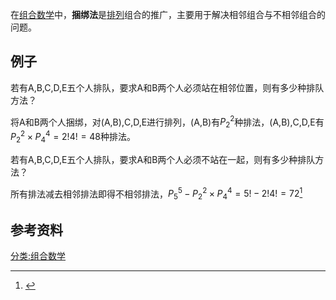 {{onesource|time=2014-05-06T06:23:06+00:00}}
在[[组合数学|组合数学]]中，'''捆绑法'''是[[排列|排列]]组合的推广，主要用于解决相邻组合与不相邻组合的问题。

==例子==
若有A,B,C,D,E五个人排队，要求A和B两个人必须站在相邻位置，则有多少种排队方法？

将A和B两个人捆绑，对(A,B),C,D,E进行排列，(A,B)有<math>P_2^2</math>种排法，(A,B),C,D,E有<math>P_2^2\times P_4^4=2!4!=48</math>种排法。

若有A,B,C,D,E五个人排队，要求A和B两个人必须不站在一起，则有多少种排队方法？

所有排法减去相邻排法即得不相邻排法，<math>P_5^5-P_2^2\times P_4^4=5!-2!4!=72</math><ref>{{cite journal|author=张会书|year=2012|title=捆绑法和插空法的运用和联系|journal=数学学习与研究|issue=14|url=http://www.cnki.com.cn/Article/CJFDTotal-SXYG201214089.htm|access-date=2014-05-06|archive-date=2016-03-04|archive-url=https://web.archive.org/web/20160304065938/http://www.cnki.com.cn/Article/CJFDTotal-SXYG201214089.htm|dead-url=no}}</ref>

==参考资料==
{{reflist}}

[[分类:组合数学|分类:组合数学]]
